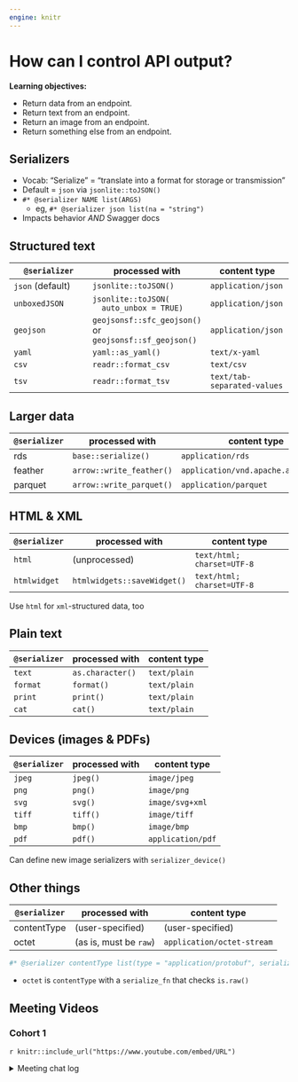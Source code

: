 ```yaml
---
engine: knitr
---
```


# How can I control API output?

**Learning objectives:**

-   Return data from an endpoint.
-   Return text from an endpoint.
-   Return an image from an endpoint.
-   Return something else from an endpoint.

## Serializers {-}

-   Vocab: "Serialize" = "translate into a format for storage or transmission"
-   Default = `json` via `jsonlite::toJSON()`
-   `#* @serializer NAME list(ARGS)`
    -   eg, `#* @serializer json list(na = "string")`
-   Impacts behavior *AND* Swagger docs

## Structured text {-}

|`@serializer`|processed with|content type|
|-------------|--------------|------------|
|`json` (default)|`jsonlite::toJSON()`|`application/json`|
|`unboxedJSON`|<code>jsonlite::toJSON(<br>&nbsp;&nbsp;auto_unbox = TRUE)</code>|`application/json`|
|`geojson`|`geojsonsf::sfc_geojson()` or `geojsonsf::sf_geojson()`|`application/json`|
|`yaml`|`yaml::as_yaml()`|`text/x-yaml`|
|`csv`|`readr::format_csv`|`text/csv`|
|`tsv`|`readr::format_tsv`|`text/tab-separated-values`|

## Larger data {-}

|`@serializer`|processed with|content type|
|-------------|--------------|------------|
|rds|`base::serialize()`|`application/rds`|
|feather|`arrow::write_feather()`|`application/vnd.apache.arrow.file`|
|parquet|`arrow::write_parquet()`|`application/parquet`|

## HTML & XML {-}

|`@serializer`|processed with|content type|
|-------------|--------------|------------|
|`html`|(unprocessed)|`text/html; charset=UTF-8`|
|`htmlwidget`|`htmlwidgets::saveWidget()`|`text/html; charset=UTF-8`|

Use `html` for `xml`-structured data, too

## Plain text {-}

|`@serializer`|processed with|content type|
|-------------|--------------|------------|
|`text`|`as.character()`|`text/plain`|
|`format`|`format()`|`text/plain`|
|`print`|`print()`|`text/plain`|
|`cat`|`cat()`|`text/plain`|

## Devices (images & PDFs) {-}

|`@serializer`|processed with|content type|
|-------------|--------------|------------|
|`jpeg`|`jpeg()`|`image/jpeg`|
|`png`|`png()`|`image/png`|
|`svg`|`svg()`|`image/svg+xml`|
|`tiff`|`tiff()`|`image/tiff`|
|`bmp`|`bmp()`|`image/bmp`|
|`pdf`|`pdf()`|`application/pdf`|

Can define new image serializers with `serializer_device()`

## Other things {-}

|`@serializer`|processed with|content type|
|-------------|--------------|------------|
|contentType|(user-specified)|(user-specified)|
|octet|(as is, must be `raw`)|`application/octet-stream`|


```r
#* @serializer contentType list(type = "application/protobuf", serialize_fn = protolite::serialize_pb)
```

-   `octet` is `contentType` with a `serialize_fn` that checks `is.raw()`

## Meeting Videos {-}

### Cohort 1 {-}

`r knitr::include_url("https://www.youtube.com/embed/URL")`

<details>
<summary> Meeting chat log </summary>

```
LOG
```
</details>
